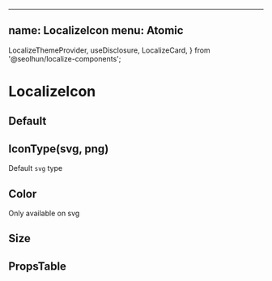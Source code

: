 
---
name: LocalizeIcon
menu: Atomic
---

  LocalizeThemeProvider,
  useDisclosure,
  LocalizeCard,
} from '@seolhun/localize-components';


# LocalizeIcon

## Default

<Playground>
  <LocalizeThemeProvider>
    <LocalizeCard>
      <LocalizeIcon icon='user' />
    </LocalizeCard>
  </LocalizeThemeProvider>
</Playground>

## IconType(svg, png)

Default `svg` type

<Playground>
  <LocalizeThemeProvider>
    <LocalizeCard>
      <LocalizeIcon icon='user' iconType='png' />
      <LocalizeIcon icon='badge' iconType='png' />
      <LocalizeIcon icon='info' iconType='png' />
      <LocalizeIcon icon='check' iconType='png' />
    </LocalizeCard>
  </LocalizeThemeProvider>
</Playground>

## Color

Only available on svg

<Playground>
  <LocalizeThemeProvider>
    <LocalizeCard>
      <LocalizeIcon icon='user' iconType='svg' mainColor='red' />
      <LocalizeIcon icon='badge' iconType='svg' mainColor='royalBlue' />
      <LocalizeIcon icon='info' iconType='png' />
      <LocalizeIcon icon='check' iconType='png' />
    </LocalizeCard>
  </LocalizeThemeProvider>
</Playground>

## Size

<Playground>
  <LocalizeThemeProvider>
    <LocalizeCard>
      <LocalizeIcon
        icon='user'
        width={'1rem'}
        height={'1rem'}
      />
      <LocalizeIcon
        icon='badge'
        width={'3rem'}
        height={'3rem'}
      />
      <LocalizeIcon
        icon='info'
        width={'5rem'}
        height={'5rem'}
      />
      <LocalizeIcon
        icon='check'
        width={'7rem'}
        height={'7rem'}
      />
    </LocalizeCard>
  </LocalizeThemeProvider>
</Playground>

## PropsTable

<Props of={LocalizeIconPropsTable} />
